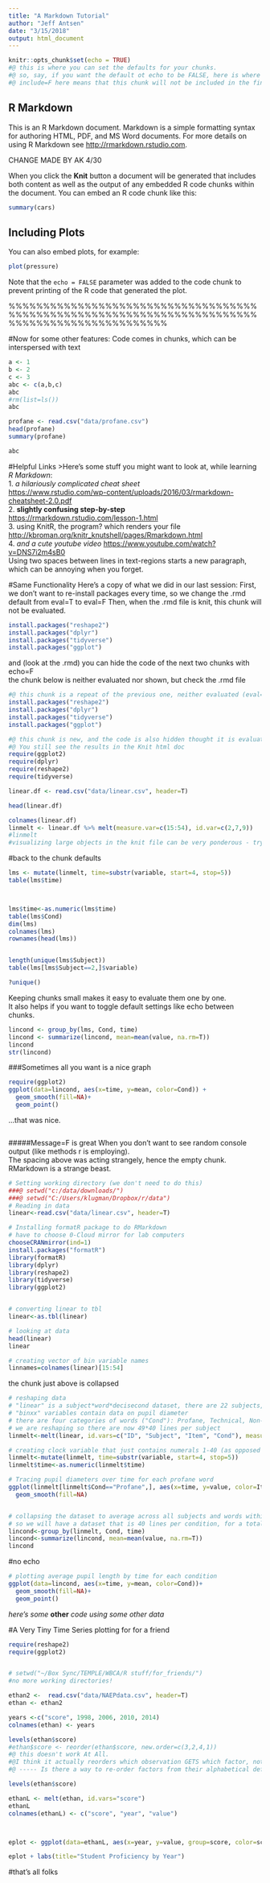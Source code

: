```yaml
---
title: "A Markdown Tutorial"
author: "Jeff Antsen"
date: "3/15/2018"
output: html_document
---
```


```r
knitr::opts_chunk$set(echo = TRUE)
#@ this is where you can set the defaults for your chunks.
#@ so, say, if you want the default ot echo to be FALSE, here is where you do it.
#@ include=F here means that this chunk will not be included in the final .html doc
```

## R Markdown

This is an R Markdown document. Markdown is a simple formatting syntax for authoring HTML, PDF, and MS Word documents. For more details on using R Markdown see <http://rmarkdown.rstudio.com>.

CHANGE MADE BY AK 4/30

When you click the **Knit** button a document will be generated that includes both content as well as the output of any embedded R code chunks within the document. You can embed an R code chunk like this:

```r
summary(cars)
```

## Including Plots

You can also embed plots, for example:

```r
plot(pressure)
```

Note that the `echo = FALSE` parameter was added to the code chunk to prevent printing of the R code that generated the plot.


%%%%%%%%%%%%%%%%%%%%%%%%%%%%%%%%%%%%%%%%%%%%%%%%%%%%%%%%%%%%%%%%%%%%%%%%%%%%%%%%%%%%%%%%%%%%%%%

#Now for some other features:
Code comes in chunks, which can be interspersed with text

```r
a <- 1
b <- 2
c <- 3
abc <- c(a,b,c)
abc
#rm(list=ls())
abc
```


```r
profane <- read.csv("data/profane.csv")
head(profane)
summary(profane)

abc

```
#Helpful Links
>Here's some stuff you might want to look at, while learning _R Markdown_:  
1. *a hilariously complicated cheat sheet *  
<https://www.rstudio.com/wp-content/uploads/2016/03/rmarkdown-cheatsheet-2.0.pdf>  
2. **slightly confusing step-by-step**  
<https://rmarkdown.rstudio.com/lesson-1.html>  
3. using KnitR, the program? which renders your file  
<http://kbroman.org/knitr_knutshell/pages/Rmarkdown.html>  
4. _and a cute youtube video_ 
<https://www.youtube.com/watch?v=DNS7i2m4sB0>  
Using two spaces between lines in text-regions starts a new paragraph, which can be annoying when you forget.  




#Same Functionality
Here's a copy of what we did in our last session:
First, we don't want to re-install packages every time,
so we change the .rmd default from eval=T to eval=F
Then, when the .rmd file is knit, this chunk will not be evaluated.
```r
install.packages("reshape2")
install.packages("dplyr")
install.packages("tidyverse")
install.packages("ggplot")
```
and (look at the .rmd) you can hide the code of the next two chunks with echo=F  
the chunk below is neither evaluated nor shown, but check the .rmd file
```r
#@ this chunk is a repeat of the previous one, neither evaluated (eval=F) nor shown (echo=F)
install.packages("reshape2")
install.packages("dplyr")
install.packages("tidyverse")
install.packages("ggplot")
```


```r
#@ this chunk is new, and the code is also hidden thought it is evaluated.  
#@ You still see the results in the Knit html doc
require(ggplot2)
require(dplyr)
require(reshape2)
require(tidyverse)

linear.df <- read.csv("data/linear.csv", header=T)

head(linear.df)

colnames(linear.df)
linmelt <- linear.df %>% melt(measure.var=c(15:54), id.var=c(2,7,9))
#linmelt
#visualizing large objects in the knit file can be very ponderous - try removing the # on the linmelt line, and re-knitting!  ouch.
```

#back to the chunk defaults
```r
lms <- mutate(linmelt, time=substr(variable, start=4, stop=5))
table(lms$time)



lms$time<-as.numeric(lms$time)
table(lms$Cond)
dim(lms)
colnames(lms)
rownames(head(lms))


length(unique(lms$Subject))
table(lms[lms$Subject==2,]$variable)

?unique()
```
Keeping chunks small makes it easy to evaluate them one by one.  
It also helps if you want to toggle default settings like echo between chunks.
```r
lincond <- group_by(lms, Cond, time)
lincond <- summarize(lincond, mean=mean(value, na.rm=T))
lincond
str(lincond)
```
###Sometimes all you want is a nice graph
```r
require(ggplot2)
ggplot(data=lincond, aes(x=time, y=mean, color=Cond)) +
  geom_smooth(fill=NA)+
  geom_point()
```
  
...that was nice.
```r
```
#####Message=F is great
When you don't want to see random console output (like methods r is employing).  
The spacing above was acting strangely, hence the empty chunk.  RMarkdown is a strange beast.
```r
# Setting working directory (we don't need to do this)
###@ setwd("c:/data/downloads/")
###@ setwd("C:/Users/klugman/Dropbox/r/data")
# Reading in data
linear<-read.csv("data/linear.csv", header=T)

# Installing formatR package to do RMarkdown
# have to choose 0-Cloud mirror for lab computers
chooseCRANmirror(ind=1)
install.packages("formatR")
library(formatR)
library(dplyr)
library(reshape2)
library(tidyverse)
library(ggplot2)


# converting linear to tbl
linear<-as.tbl(linear)

# looking at data
head(linear)
linear

# creating vector of bin variable names
linnames=colnames(linear)[15:54]
```
the chunk just above is collapsed


```r
# reshaping data
# "linear" is a subject*word*decisecond dataset, there are 22 subjects, 49 words, and 40 deciseconds per subject*word
# "binxx" variables contain data on pupil diameter
# there are four categories of words ("Cond"): Profane, Technical, Non-Word, Neutral
# we are reshaping so there are now 49*40 lines per subject
linmelt<-melt(linear, id.vars=c("ID", "Subject", "Item", "Cond"), measure.vars=linnames)

# creating clock variable that just contains numerals 1-40 (as opposed to "Bin1", "Bin2", etc)
linmelt<-mutate(linmelt, time=substr(variable, start=4, stop=5))
linmelt$time<-as.numeric(linmelt$time)

# Tracing pupil diameters over time for each profane word
ggplot(linmelt[linmelt$Cond=="Profane",], aes(x=time, y=value, color=Item))+
  geom_smooth(fill=NA)


# collapsing the dataset to average across all subjects and words within condition*time
# so we will have a dataset that is 40 lines per condition, for a total of 160 lines
lincond<-group_by(linmelt, Cond, time)
lincond<-summarize(lincond, mean=mean(value, na.rm=T))
lincond
```



#no echo 
```r
# plotting average pupil length by time for each condition
ggplot(data=lincond, aes(x=time, y=mean, color=Cond))+
  geom_smooth(fill=NA)+
  geom_point()
```



*here's some* **other** *code using some other data*

#A Very Tiny Time Series
plotting for for a friend
```r

require(reshape2)
require(ggplot2)


# setwd("~/Box Sync/TEMPLE/WBCA/R stuff/for_friends/")
#no more working directories!

ethan2 <-  read.csv("data/NAEPdata.csv", header=T)
ethan <- ethan2

years <-c("score", 1998, 2006, 2010, 2014)
colnames(ethan) <- years

levels(ethan$score)
#ethan$score <- reorder(ethan$score, new.order=c(3,2,4,1))  
#@ this doesn't work At All.  
#@I think it actually reorders which observation GETS which factor, not their relative ranking
#@ ----- Is there a way to re-order factors from their alphabetical default?

levels(ethan$score)

ethanL <- melt(ethan, id.vars="score")
ethanL
colnames(ethanL) <- c("score", "year", "value")



eplot <- ggplot(data=ethanL, aes(x=year, y=value, group=score, color=score), main="Proficiency by year")+geom_point()+geom_line()

eplot + labs(title="Student Proficiency by Year")
```

#that's all folks



